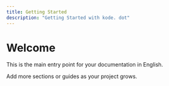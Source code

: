 ```yaml
---
title: Getting Started
description: "Getting Started with kode. dot"
---
```


# Welcome

This is the main entry point for your documentation in English.

<Info>
Add more sections or guides as your project grows.
</Info> 